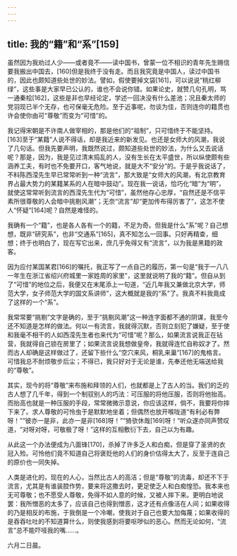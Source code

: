 ```yaml
---
---
---
```

title: 我的“籍”和“系”[159]
---




虽然因为我劝过人少——或者竟不——读中国书，曾蒙一位不相识的青年先生赐信要我搬出中国去，[160]但是我终于没有走。而且我究竟是中国人，读过中国书的，因此也颇知道些处世的妙法。譬如，假使要掉文袋[161]，可以说说“桃红柳绿”，这些事是大家早已公认的，谁也不会说你错。如果论史，就赞几句孔明，骂一通秦桧[162]，这些是非也早经论定，学述一回决没有什么差池；况且秦太师的党羽现已半个无存，也可保毫无危险。至于近事呢，勿谈为佳，否则连你的籍贯也许会使你由可“尊敬”而变为“可惜”的。

我记得宋朝是不许南人做宰相的，那是他们的“祖制”，只可惜终于不能坚持。[163]至于“某籍”人说不得话，却是我近来的新发见。也还是女师大的风潮，我说了几句话。但我先要声明，我既然说过，颇知道些处世的妙法，为什么又去说话呢？那是，因为，我是见过清末捣乱的人，没有生长在太平盛世，所以纵使颇有些涵养工夫，有时也不免要开口，客气地说，就是大不“安分”的。于是乎我说话了，不料陈西滢先生早已常常听到一种“流言”，那大致是“女师大的风潮，有北京教育界占最大势力的某籍某系的人在暗中鼓动”。现在我一说话，恰巧化“暗”为“明”，就使这常常听到流言的西滢先生代为“可惜”，虽然他存心忠厚，“自然还是不信平素所很尊敬的人会暗中挑剔风潮”；无奈“流言”却“更加传布得厉害了”，这怎不使人“怀疑”[164]呢？自然是难怪的。

我确有一个“籍”，也是各人各有一个的籍，不足为奇。但我是什么“系”呢？自己想想，既非“研究系”，也非“交通系”[165]，真不知怎么一回事。只好再精查，细想；终于也明白了，现在写它出来，庶几乎免得又有“流言”，以为我是黑籍的政客。

因为应付某国某君[166]的嘱托，我正写了一点自己的履历，第一句是“我于一八八一年生在浙江省绍兴府城里一家姓周的家里”，这里就说明了我的“籍”。但自从到了“可惜”的地位之后，我便又在末尾添上一句道，“近几年我又兼做北京大学，师范大学，女子师范大学的国文系讲师”，这大概就是我的“系”了。我真不料我竟成了这样的一个“系”。

我常常要“挑剔”文字是确的，至于“挑剔风潮”这一种连字面都不通的阴谋，我至今还不知道是怎样的做法。何以一有流言，我就得沉默，否则立刻犯了嫌疑，至于使和我毫不相干的人如西滢先生者也来代为“可惜”呢？那么，如果流言说我正在钻营，我就得自己锁在房里了；如果流言说我想做皇帝，我就得连忙自称奴才了。然而古人却确是这样做过了，还留下些什么“空穴来风，桐乳来巢”[167]的鬼格言。可惜我总不耐烦敬步后尘；不得已，我只好对于无论是谁，先奉还他无端送给我的“尊敬”。

其实，现今的将“尊敬”来布施和拜领的人们，也就都是上了古人的当。我们的乏的古人想了几千年，得到一个制驭别人的巧法：可压服的将他压服，否则将他抬高。而抬高也就是一种压服的手段，常常微微示意说，你应该这样，倘不，我要将你摔下来了。求人尊敬的可怜虫于是默默地坐着；但偶然也放开喉咙道“有利必有弊呀！”“彼亦一是非，此亦一是非[168]呀！”“猗欤休哉[169]呀！”听众遂亦同声赞叹道，“对呀对呀，可敬极了呀！”这样的互相敷衍下去，自己以为有趣。

从此这一个办法便成为八面锋[170]，杀掉了许多乏人和白痴，但是穿了圣贤的衣冠入殓。可怜他们竟不知道自己将褒贬他的人们的身价估得太大了，反至于连自己的原价也一同失掉。

人类是进化的，现在的人心，当然比古人的高洁；但是“尊敬”的流毒，却还不下于流言，尤其是有谁装腔作势，要来将这撒去时，更足使乏人和白痴惶恐。我本来也无可尊敬；也不愿受人尊敬，免得不如人意的时候，又被人摔下来。更明白地说罢：我所憎恶的太多了，应该自己也得到憎恶，这才还有点像活在人间；如果收得的乃是相反的布施，于我倒是一个冷嘲，使我对于自己也要大加侮蔑；如果收得的是吞吞吐吐的不知道算什么，则使我感到将要呕哕似的恶心。然而无论如何，“流言”总不能吓哑我的嘴……。

六月二日晨。